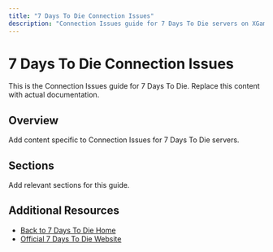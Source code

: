 ```yaml
---
title: "7 Days To Die Connection Issues"
description: "Connection Issues guide for 7 Days To Die servers on XGamingServer"
---
```


# 7 Days To Die Connection Issues

This is the Connection Issues guide for 7 Days To Die. Replace this content with actual documentation.

## Overview

Add content specific to Connection Issues for 7 Days To Die servers.

## Sections

Add relevant sections for this guide.

## Additional Resources

- [Back to 7 Days To Die Home](./index)
- [Official 7 Days To Die Website](https://example.com)
